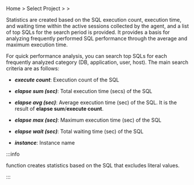 Home > Select Project > <Cmdname sid="side_reportStat" className="uitext" /> > <Cmdname sid="side_dbSqlStat" className="uitext" />

Statistics are created based on the SQL execution count, execution time, and waiting time within the active sessions collected by the agent, and a list of top SQLs for the search period is provided. It provides a basis for analyzing frequently performed SQL performance through the average and maximum execution time.

For quick performance analysis, you can search top SQLs for each frequently analyzed category (DB, application, user, host). The main search criteria are as follows:

- **_execute count_**: Execution count of the SQL

- **_elapse sum (sec)_**: Total execution time (secs) of the SQL

- **_elapse avg (sec)_**: Average execution time (sec) of the SQL. It is the result of **elapse sum**/**execute count**.

- **_elapse max (sec)_**: Maximum execution time (sec) of the SQL

<Xclude product="mysql">

- **_elapse wait (sec)_**: Total waiting time (sec) of the SQL

</Xclude>

- **_instance_**: Instance name

:::info

<Cmdname sid="side_dbSqlStat" className="uitext" /> function creates statistics based on the SQL that excludes literal values.

:::
